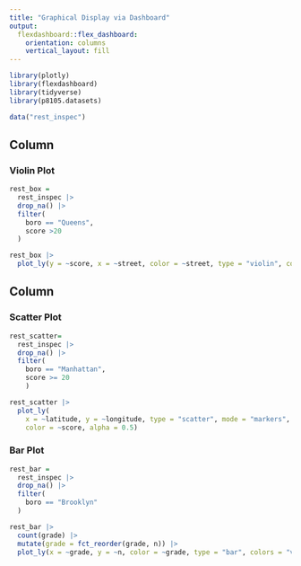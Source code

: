 ```yaml
---
title: "Graphical Display via Dashboard"
output: 
  flexdashboard::flex_dashboard:
    orientation: columns
    vertical_layout: fill
---
```


```r
library(plotly)
library(flexdashboard)
library(tidyverse)
library(p8105.datasets)

data("rest_inspec")
```


Column {data-width=650}
-----------------------------------------------------------------------

### Violin Plot

```r
rest_box =
  rest_inspec |>
  drop_na() |>
  filter(
    boro == "Queens",
    score >20
  ) 
```

```r
rest_box |> 
  plot_ly(y = ~score, x = ~street, color = ~street, type = "violin", colors = "viridis") 
```



Column {data-width=350}
-----------------------------------------------------------------------
### Scatter Plot


```r
rest_scatter=
  rest_inspec |> 
  drop_na() |> 
  filter(
    boro == "Manhattan",
    score >= 20
    ) 
```

```r
rest_scatter |> 
  plot_ly(
    x = ~latitude, y = ~longitude, type = "scatter", mode = "markers",
    color = ~score, alpha = 0.5)
```



### Bar Plot
```r
rest_bar = 
  rest_inspec |>
  drop_na() |>
  filter(
    boro == "Brooklyn"
  ) 
```

```r
rest_bar |> 
  count(grade) |> 
  mutate(grade = fct_reorder(grade, n)) |> 
  plot_ly(x = ~grade, y = ~n, color = ~grade, type = "bar", colors = "viridis")
```





